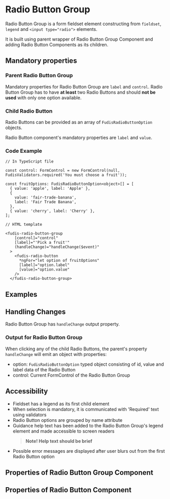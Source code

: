 
<Meta title="Components/Form/Radio Button Group" />

# Radio Button Group

Radio Button Group is a form fieldset element constructing from `fieldset`, `legend` and `<input type="radio">` elements.

It is built using parent wrapper of Radio Button Group Component and adding Radio Button Components as its children.

## Mandatory properties

### Parent Radio Button Group

Mandatory properties for Radio Button Group are `label` and `control`. Radio Button Group has to have **at least** two Radio Buttons and should **not be used** with only one option available.

### Child Radio Button

Radio Buttons can be provided as an array of `FudisRadioButtonOption` objects.

Radio Button component's mandatory properties are `label` and `value`.

### Code Example

```
// In TypeScript file

const control: FormControl = new FormControl(null, FudisValidators.required('You must choose a fruit'));

const fruitOptions: FudisRadioButtonOption<object>[] = [
  { value: 'apple', label: 'Apple' },
  {
    value: 'fair-trade-banana',
    label: 'Fair Trade Banana',
  },
  { value: 'cherry', label: 'Cherry' },
];

// HTML template

<fudis-radio-button-group
    [control]="control"
    [label]="'Pick a fruit'"
    (handleChange)="handleChange($event)"
  >
    <fudis-radio-button
      *ngFor="let option of fruitOptions"
      [label]="option.label"
      [value]="option.value"
    />
  </fudis-radio-button-group>

```

## Examples

<Canvas of={RadioButtonGroupStories.Example} />

## Handling Changes

Radio Button Group has `handleChange` output property.

### Output for Radio Button Group

When clicking any of the child Radio Buttons, the parent's property `handleChange` will emit an object with properties:

- option: `FudisRadioButtonOption` typed object consisting of id, value and label data of the Radio Button
- control: Current FormControl of the Radio Button Group

## Accessibility

- Fieldset has a legend as its first child element
- When selection is mandatory, it is communicated with 'Required' text using validators
- Radio Button options are grouped by name attribute
- Guidance help text has been added to the Radio Button Group's legend element and made accessible to screen readers
  > **Note! Help text should be brief**
- Possible error messages are displayed after user blurs out from the first Radio Button option

## Properties of Radio Button Group Component

<ArgTypes of={RadioButtonGroupComponent} exclude={radioButtonGroupExclude} />

## Properties of Radio Button Component

<ArgTypes of={RadioButtonComponent} />
